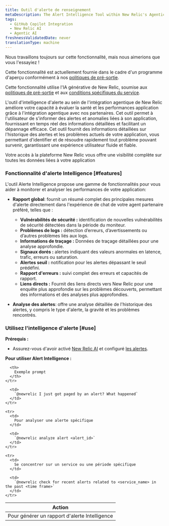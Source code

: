 ```yaml
---
title: Outil d'alerte de renseignement
metaDescription: The Alert Intelligence Tool within New Relic's Agentic Integration enhances your ability to assess application health and performance through the agentic integration with our partners.
tags:
  - GitHub Copilot Integration
  - New Relic AI
  - Agentic AI
freshnessValidatedDate: never
translationType: machine
---
```


<Callout title="Aperçu">
  Nous travaillons toujours sur cette fonctionnalité, mais nous aimerions que vous l&apos;essayiez !

  Cette fonctionnalité est actuellement fournie dans le cadre d&apos;un programme d&apos;aperçu conformément à nos [politiques de pré-sortie](/docs/licenses/license-information/referenced-policies/new-relic-pre-release-policy).

  Cette fonctionnalité utilise l&apos;IA générative de New Relic, soumise aux [politiques de pré-sortie](/docs/licenses/license-information/referenced-policies/new-relic-pre-release-policy) et aux [conditions spécifiques du service](https://newrelic.com/termsandconditions/service-specific).
</Callout>

L&apos;outil d&apos;intelligence d&apos;alerte au sein de l&apos;intégration agentique de New Relic améliore votre capacité à évaluer la santé et les performances application grâce à l&apos;intégration agentique avec nos partenaires. Cet outil permet à l&apos;utilisateur de s&apos;informer des alertes et anomalies liées à son application, fournissant en temps réel des informations détaillées et facilitant un dépannage efficace. Cet outil fournit des informations détaillées sur l&apos;historique des alertes et les problèmes actuels de votre application, vous permettant d&apos;identifier et de résoudre rapidement tout problème pouvant survenir, garantissant une expérience utilisateur fluide et fiable.

Votre accès à la plateforme New Relic vous offre une visibilité complète sur toutes les données liées à votre application

### Fonctionnalité d&apos;alerte Intelligence [#features]

L&apos;outil Alerte Intelligence propose une gamme de fonctionnalités pour vous aider à monitorer et analyser les performances de votre application:

* **Rapport global**: fournit un résumé complet des principales mesures d&apos;alerte directement dans l&apos;expérience de chat de votre agent partenaire préféré, telles que :

  * **Vulnérabilités de sécurité :** identification de nouvelles vulnérabilités de sécurité détectées dans la période du moniteur.
  * **Problèmes de logs :** détection d’erreurs, d’avertissements ou d’autres problèmes liés aux logs.
  * **Informations de traçage :** Données de traçage détaillées pour une analyse approfondie.
  * **Signaux dorés :** alertes indiquant des valeurs anormales en latence, trafic, erreurs ou saturation.
  * **Alertes seuil :** notification pour les alertes dépassant le seuil prédéfini.
  * **Rapport d&apos;erreurs :** suivi complet des erreurs et capacités de rapport.
  * **Liens directs :** Fournit des liens directs vers New Relic pour une enquête plus approfondie sur les problèmes découverts, permettant des informations et des analyses plus approfondies.

* **Analyse des alertes**: offre une analyse détaillée de l&apos;historique des alertes, y compris le type d&apos;alerte, la gravité et les problèmes rencontrés.

### Utilisez l&apos;intelligence d&apos;alerte [#use]

**Prérequis :**

* Assurez-vous d&apos;avoir activé [New Relic AI](/docs/agentic-ai/new-relic-ai/#enable) et configuré [les alertes](/docs/alerts/overview/).

**Pour utiliser Alert Intelligence :**

<table>
  <thead>
    <tr>
      <th>
        Action
      </th>

      <th>
        Exemple prompt
      </th>
    </tr>
  </thead>

  <tbody>
    <tr>
      <td>
        Pour générer un rapport d&apos;alerte Intelligence
      </td>

      <td>
        `@newrelic I just got paged by an alert? What happened`
      </td>
    </tr>

    <tr>
      <td>
        Pour analyser une alerte spécifique
      </td>

      <td>
        `@newrelic analyze alert <alert_id>`
      </td>
    </tr>

    <tr>
      <td>
        Se concentrer sur un service ou une période spécifique
      </td>

      <td>
        `@newrelic check for recent alerts related to <service_name> in the past <time frame>`
      </td>
    </tr>
  </tbody>
</table>